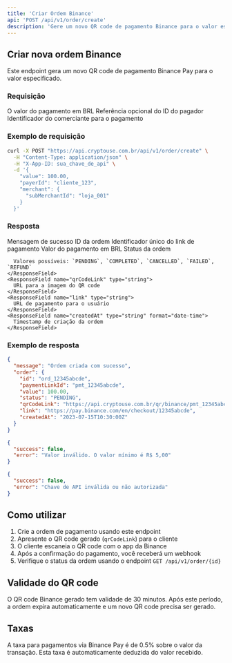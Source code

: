 ```yaml
---
title: 'Criar Ordem Binance'
api: 'POST /api/v1/order/create'
description: 'Gere um novo QR code de pagamento Binance para o valor especificado'
---
```


## Criar nova ordem Binance

Este endpoint gera um novo QR code de pagamento Binance Pay para o valor especificado.

### Requisição

<ParamField body="value" type="number" required>
  O valor do pagamento em BRL
</ParamField>

<ParamField body="payerId" type="string">
  Referência opcional do ID do pagador
</ParamField>

<ParamField body="merchant" type="object">
  <Expandable title="Propriedades">
    <ParamField name="subMerchantId" type="string">
      Identificador do comerciante para o pagamento
    </ParamField>
  </Expandable>
</ParamField>

### Exemplo de requisição

```bash
curl -X POST "https://api.cryptouse.com.br/api/v1/order/create" \
  -H "Content-Type: application/json" \
  -H "X-App-ID: sua_chave_de_api" \
  -d '{
    "value": 100.00,
    "payerId": "cliente_123",
    "merchant": {
      "subMerchantId": "loja_001"
    }
  }'
```

### Resposta

<ResponseField name="message" type="string">
  Mensagem de sucesso
</ResponseField>

<ResponseField name="order" type="object">
  <Expandable title="Propriedades">
    <ResponseField name="id" type="string">
      ID da ordem
    </ResponseField>
    <ResponseField name="paymentLinkId" type="string">
      Identificador único do link de pagamento
    </ResponseField>
    <ResponseField name="value" type="number">
      Valor do pagamento em BRL
    </ResponseField>
    <ResponseField name="status" type="string">
      Status da ordem
      
      Valores possíveis: `PENDING`, `COMPLETED`, `CANCELLED`, `FAILED`, `REFUND`
    </ResponseField>
    <ResponseField name="qrCodeLink" type="string">
      URL para a imagem do QR code
    </ResponseField>
    <ResponseField name="link" type="string">
      URL de pagamento para o usuário
    </ResponseField>
    <ResponseField name="createdAt" type="string" format="date-time">
      Timestamp de criação da ordem
    </ResponseField>
  </Expandable>
</ResponseField>

### Exemplo de resposta

<CodeGroup>

```json Sucesso (201)
{
  "message": "Ordem criada com sucesso",
  "order": {
    "id": "ord_12345abcde",
    "paymentLinkId": "pmt_12345abcde",
    "value": 100.00,
    "status": "PENDING",
    "qrCodeLink": "https://api.cryptouse.com.br/qr/binance/pmt_12345abcde.png",
    "link": "https://pay.binance.com/en/checkout/12345abcde",
    "createdAt": "2023-07-15T10:30:00Z"
  }
}
```

```json Requisição inválida (400)
{
  "success": false,
  "error": "Valor inválido. O valor mínimo é R$ 5,00"
}
```

```json Não autorizado (401)
{
  "success": false,
  "error": "Chave de API inválida ou não autorizada"
}
```

</CodeGroup>

## Como utilizar

1. Crie a ordem de pagamento usando este endpoint
2. Apresente o QR code gerado (`qrCodeLink`) para o cliente
3. O cliente escaneia o QR code com o app da Binance
4. Após a confirmação do pagamento, você receberá um webhook
5. Verifique o status da ordem usando o endpoint `GET /api/v1/order/{id}`

## Validade do QR code

O QR code Binance gerado tem validade de 30 minutos. Após este período, a ordem expira automaticamente e um novo QR code precisa ser gerado.

## Taxas

A taxa para pagamentos via Binance Pay é de 0.5% sobre o valor da transação. Esta taxa é automaticamente deduzida do valor recebido. 